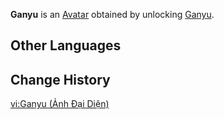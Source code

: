 {{About|the Avatar|the playable character|Ganyu}}
{{Avatar Infobox
|title    = Ganyu
|id       = 2700
|image    = Ganyu Avatar.png
|type     = Character
|features = Ganyu
|obtain   = Unlock [[Ganyu]]
}}
'''Ganyu''' is an [[Avatar]] obtained by unlocking [[Ganyu]].

==Other Languages==
{{Other Languages|Ganyu}}

==Change History==
{{Change History|1.2}}

[[vi:Ganyu (Ảnh Đại Diện)]]